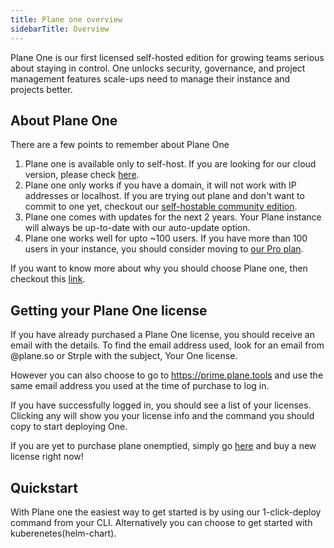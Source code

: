 ```yaml
---
title: Plane one overview
sidebarTitle: Overview
---
```


Plane One is our first licensed self-hosted edition for growing teams serious about staying in control. One unlocks security, governance, and project management features scale-ups need to manage their instance and projects better.

## About Plane One
There are a few points to remember about Plane One
1. Plane one is available only to self-host. If you are looking for our cloud version, please check [here](/introduction/quickstart).
2. Plane one only works if you have a domain, it will not work with IP addresses or localhost. If you are trying out plane and don't want to commit to one yet, checkout our [self-hostable community edition](/self-hosting/overview).
2. Plane one comes with updates for the next 2 years. Your Plane instance will always be up-to-date with our auto-update option.
3. Plane one works well for upto ~100 users. If you have more than 100 users in your instance, you should consider moving to [our Pro plan](https://plane.so/pricing).

If you want to know more about why you should choose Plane one, then checkout this [link](https://plane.so/one).

## Getting your Plane One license

If you have already purchased a Plane One license, you should receive an email with the details. To find the email address used, look for an email from @plane.so or Strple with the subject, Your One license.

However you can also choose to go to https://prime.plane.tools and use the same email address you used at the time of purchase to log in. 

If you have successfully logged in, you should see a list of your licenses. Clicking any will show you your license info and the command you should copy to start deploying One.

<Tip>If you are yet to purchase plane onemptied, simply go [here](https://plane.so/one) and buy a new license right now! </Tip>

## Quickstart
With Plane one the easiest way to get started is by using our 1-click-deploy command from your CLI. Alternatively you can choose to get started with kuberenetes(helm-chart).


